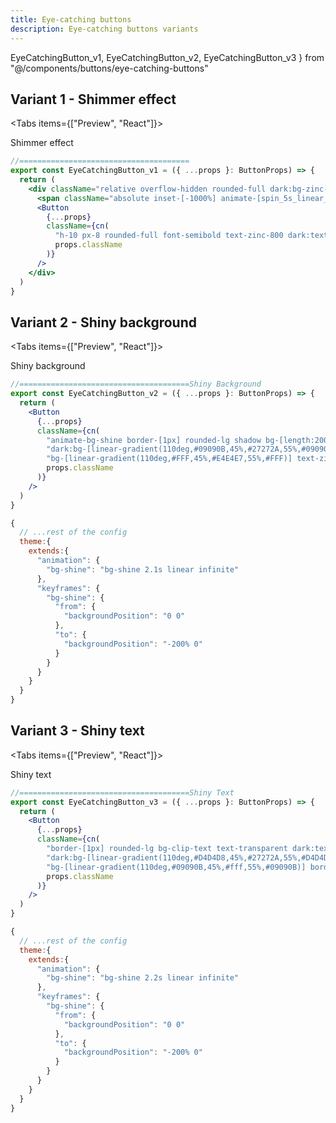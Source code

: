 ```yaml
---
title: Eye-catching buttons
description: Eye-catching buttons variants
---
```


  EyeCatchingButton_v1,
  EyeCatchingButton_v2,
  EyeCatchingButton_v3
} from "@/components/buttons/eye-catching-buttons"

## Variant 1 - Shimmer effect

<Tabs items={["Preview", "React"]}>
  <Tab value="Preview">
  <div className="flex-row-center pt-4">
    <EyeCatchingButton_v1>
      Shimmer effect
    </EyeCatchingButton_v1>
  </div>
  </Tab>
  <Tab value="React">

```jsx
//======================================
export const EyeCatchingButton_v1 = ({ ...props }: ButtonProps) => {
  return (
    <div className="relative overflow-hidden rounded-full dark:bg-zinc-900 bg-white shadow border dark:border-zinc-800 group border-zinc-400 p-0.5">
      <span className="absolute inset-[-1000%] animate-[spin_5s_linear_infinite_reverse] dark:bg-[conic-gradient(from_90deg_at_50%_50%,#fff_0%,#09090B_7%)] bg-[conic-gradient(from_90deg_at_50%_50%,#000_0%,#fff_5%)] group-hover:bg-none" />
      <Button
        {...props}
        className={cn(
          "h-10 px-8 rounded-full font-semibold text-zinc-800 dark:text-zinc-200 backdrop-blur-xl bg-zinc-50 dark:bg-zinc-900",
          props.className
        )}
      />
    </div>
  )
}
```

</Tab>
</Tabs>

## Variant 2 - Shiny background

<Tabs items={["Preview", "React"]}>
  <Tab value="Preview">
  <div className="flex-row-center gap-3 pt-4">
    <EyeCatchingButton_v2>
      Shiny background
    </EyeCatchingButton_v2>
    <EyeCatchingButton_v2 size="icon" className="rounded-full">
      <FaCode />
    </EyeCatchingButton_v2>
  </div>
  </Tab>
  <Tab value="React">

```jsx title="EyeCatchingButton_v2.tsx"
//======================================Shiny Background
export const EyeCatchingButton_v2 = ({ ...props }: ButtonProps) => {
  return (
    <Button
      {...props}
      className={cn(
        "animate-bg-shine border-[1px] rounded-lg shadow bg-[length:200%_100%] tracking-wide",
        "dark:bg-[linear-gradient(110deg,#09090B,45%,#27272A,55%,#09090B)] dark:text-zinc-200 dark:border-zinc-800",
        "bg-[linear-gradient(110deg,#FFF,45%,#E4E4E7,55%,#FFF)] text-zinc-800 border-zinc-300",
        props.className
      )}
    />
  )
}
```

```js title="tailwind.config.js"
{
  // ...rest of the config
  theme:{
    extends:{
      "animation": {
        "bg-shine": "bg-shine 2.1s linear infinite"
      },
      "keyframes": {
        "bg-shine": {
          "from": {
            "backgroundPosition": "0 0"
          },
          "to": {
            "backgroundPosition": "-200% 0"
          }
        }
      }
    }
  }
}

```

</Tab>
</Tabs>

## Variant 3 - Shiny text

<Tabs items={["Preview", "React"]}>
  <Tab value="Preview">
  <div className="flex-row-center pt-4">
    <EyeCatchingButton_v3>
      Shiny text
    </EyeCatchingButton_v3>
  </div>
  </Tab>
  <Tab value="React">

```jsx
//======================================Shiny Text
export const EyeCatchingButton_v3 = ({ ...props }: ButtonProps) => {
  return (
    <Button
      {...props}
      className={cn(
        "border-[1px] rounded-lg bg-clip-text text-transparent dark:text-transparent animate-bg-shine bg-[length:250%_100%] shadow font-bold tracking-wide",
        "dark:bg-[linear-gradient(110deg,#D4D4D8,45%,#27272A,55%,#D4D4D8)] dark:border-zinc-800",
        "bg-[linear-gradient(110deg,#09090B,45%,#fff,55%,#09090B)] border-zinc-300",
        props.className
      )}
    />
  )
}
```

```js title="tailwind.config.js"
{
  // ...rest of the config
  theme:{
    extends:{
      "animation": {
        "bg-shine": "bg-shine 2.2s linear infinite"
      },
      "keyframes": {
        "bg-shine": {
          "from": {
            "backgroundPosition": "0 0"
          },
          "to": {
            "backgroundPosition": "-200% 0"
          }
        }
      }
    }
  }
}

```

</Tab>
</Tabs>
